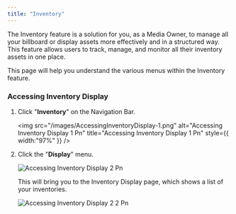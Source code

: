 ```yaml
---
title: "Inventory"
---
```


The Inventory feature is a solution for you, as a Media Owner, to manage all your billboard or display assets more effectively and in a structured way. This feature allows users to track, manage, and monitor all their inventory assets in one place.

This page will help you understand the various menus within the Inventory feature.

### Accessing Inventory Display

1. Click "**Inventory**" on the Navigation Bar.

   <img
     src="/images/AccessingInventoryDisplay-1.png"
     alt="Accessing Inventory Display 1 Pn"
     title="Accessing Inventory Display 1 Pn"
     style={{ width:"97%" }}
   />

   <div />
2. Click the "**Display**" menu.

   ![Accessing Inventory Display 2 Pn](/images/AccessingInventoryDisplay-2.png)

   <div />

   This will bring you to the Inventory Display page, which shows a list of your inventories.

   <div />

   ![Accessing Inventory Display 2 2 Pn](/images/AccessingInventoryDisplay-2.2.png)